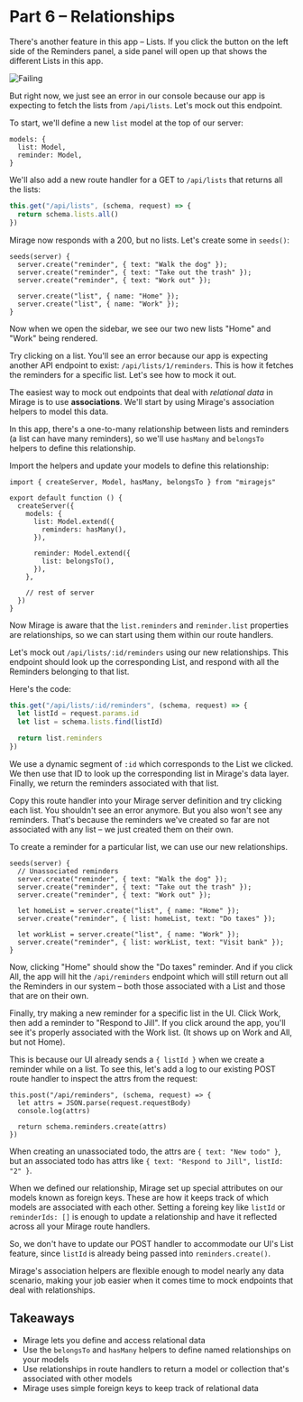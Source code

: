 # Part 6 – Relationships

There's another feature in this app – Lists. If you click the button on the left side of the Reminders panel, a side panel will open up that shows the different Lists in this app.

![Failing](../../assets/images/tutorial/part-6-overview.png)

But right now, we just see an error in our console because our app is expecting to fetch the lists from `/api/lists`. Let's mock out this endpoint.

To start, we'll define a new `list` model at the top of our server:

```js{2}
models: {
  list: Model,
  reminder: Model,
}
```

We'll also add a new route handler for a GET to `/api/lists` that returns all the lists:

```js
this.get("/api/lists", (schema, request) => {
  return schema.lists.all()
})
```

Mirage now responds with a 200, but no lists. Let's create some in `seeds()`:

```js{6-7}
seeds(server) {
  server.create("reminder", { text: "Walk the dog" });
  server.create("reminder", { text: "Take out the trash" });
  server.create("reminder", { text: "Work out" });

  server.create("list", { name: "Home" });
  server.create("list", { name: "Work" });
}
```

Now when we open the sidebar, we see our two new lists "Home" and "Work" being rendered.

Try clicking on a list. You'll see an error because our app is expecting another API endpoint to exist: `/api/lists/1/reminders`. This is how it fetches the reminders for a specific list. Let's see how to mock it out.

The easiest way to mock out endpoints that deal with _relational data_ in Mirage is to use **associations**. We'll start by using Mirage's association helpers to model this data.

In this app, there's a one-to-many relationship between lists and reminders (a list can have many reminders), so we'll use `hasMany` and `belongsTo` helpers to define this relationship.

Import the helpers and update your models to define this relationship:

```js{1,5-13}
import { createServer, Model, hasMany, belongsTo } from "miragejs"

export default function () {
  createServer({
    models: {
      list: Model.extend({
        reminders: hasMany(),
      }),

      reminder: Model.extend({
        list: belongsTo(),
      }),
    },

    // rest of server
  })
}
```

Now Mirage is aware that the `list.reminders` and `reminder.list` properties are relationships, so we can start using them within our route handlers.

Let's mock out `/api/lists/:id/reminders` using our new relationships. This endpoint should look up the corresponding List, and respond with all the Reminders belonging to that list.

Here's the code:

```js
this.get("/api/lists/:id/reminders", (schema, request) => {
  let listId = request.params.id
  let list = schema.lists.find(listId)

  return list.reminders
})
```

We use a dynamic segment of `:id` which corresponds to the List we clicked. We then use that ID to look up the corresponding list in Mirage's data layer. Finally, we return the reminders associated with that list.

Copy this route handler into your Mirage server definition and try clicking each list. You shouldn't see an error anymore. But you also won't see any reminders. That's because the reminders we've created so far are not associated with any list – we just created them on their own.

To create a reminder for a particular list, we can use our new relationships.

```js{7-11}
seeds(server) {
  // Unassociated reminders
  server.create("reminder", { text: "Walk the dog" });
  server.create("reminder", { text: "Take out the trash" });
  server.create("reminder", { text: "Work out" });

  let homeList = server.create("list", { name: "Home" });
  server.create("reminder", { list: homeList, text: "Do taxes" });

  let workList = server.create("list", { name: "Work" });
  server.create("reminder", { list: workList, text: "Visit bank" });
}
```

Now, clicking "Home" should show the "Do taxes" reminder. And if you click All, the app will hit the `/api/reminders` endpoint which will still return out all the Reminders in our system – both those associated with a List and those that are on their own.

Finally, try making a new reminder for a specific list in the UI. Click Work, then add a reminder to "Respond to Jill". If you click around the app, you'll see it's properly associated with the Work list. (It shows up on Work and All, but not Home).

This is because our UI already sends a `{ listId }` when we create a reminder while on a list. To see this, let's add a log to our existing POST route handler to inspect the attrs from the request:

```js{3}
this.post("/api/reminders", (schema, request) => {
  let attrs = JSON.parse(request.requestBody)
  console.log(attrs)

  return schema.reminders.create(attrs)
})
```

When creating an unassociated todo, the attrs are `{ text: "New todo" }`, but an associated todo has attrs like `{ text: "Respond to Jill", listId: "2" }`.

When we defined our relationship, Mirage set up special attributes on our models known as foreign keys. These are how it keeps track of which models are associated with each other. Setting a foreing key like `listId` or `reminderIds: []` is enough to update a relationship and have it reflected across all your Mirage route handlers.

So, we don't have to update our POST handler to accommodate our UI's List feature, since `listId` is already being passed into `reminders.create()`.

Mirage's association helpers are flexible enough to model nearly any data scenario, making your job easier when it comes time to mock endpoints that deal with relationships.

## Takeaways

- Mirage lets you define and access relational data
- Use the `belongsTo` and `hasMany` helpers to define named relationships on your models
- Use relationships in route handlers to return a model or collection that's associated with other models
- Mirage uses simple foreign keys to keep track of relational data
